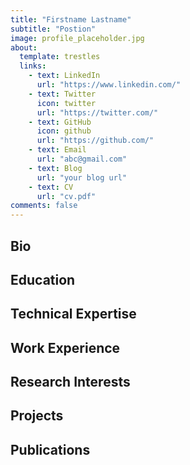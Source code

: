 ```yaml
---
title: "Firstname Lastname"
subtitle: "Postion"
image: profile_placeholder.jpg
about:
  template: trestles
  links:
    - text: LinkedIn
      url: "https://www.linkedin.com/"
    - text: Twitter
      icon: twitter
      url: "https://twitter.com/"
    - text: GitHub
      icon: github
      url: "https://github.com/"
    - text: Email
      url: "abc@gmail.com"
    - text: Blog
      url: "your blog url"
    - text: CV
      url: "cv.pdf"
comments: false
---
```


::: column-page
## Bio

## Education

## Technical Expertise

## Work Experience

## Research Interests

## Projects

## Publications
:::
